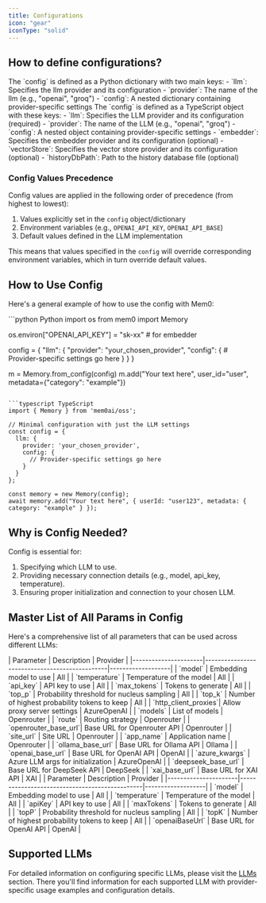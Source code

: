 ```yaml
---
title: Configurations
icon: "gear"
iconType: "solid"
---
```


## How to define configurations?

<Tabs>
  <Tab title="Python">
    The `config` is defined as a Python dictionary with two main keys:
    - `llm`: Specifies the llm provider and its configuration
      - `provider`: The name of the llm (e.g., "openai", "groq")
      - `config`: A nested dictionary containing provider-specific settings
  </Tab>
  <Tab title="TypeScript">
    The `config` is defined as a TypeScript object with these keys:
    - `llm`: Specifies the LLM provider and its configuration (required)
      - `provider`: The name of the LLM (e.g., "openai", "groq")
      - `config`: A nested object containing provider-specific settings
    - `embedder`: Specifies the embedder provider and its configuration (optional)
    - `vectorStore`: Specifies the vector store provider and its configuration (optional)
    - `historyDbPath`: Path to the history database file (optional)
  </Tab>
</Tabs>

### Config Values Precedence

Config values are applied in the following order of precedence (from highest to lowest):

1. Values explicitly set in the `config` object/dictionary
2. Environment variables (e.g., `OPENAI_API_KEY`, `OPENAI_API_BASE`)
3. Default values defined in the LLM implementation

This means that values specified in the `config` will override corresponding environment variables, which in turn override default values.

## How to Use Config

Here's a general example of how to use the config with Mem0:

<CodeGroup>
```python Python
import os
from mem0 import Memory

os.environ["OPENAI_API_KEY"] = "sk-xx" # for embedder

config = {
    "llm": {
        "provider": "your_chosen_provider",
        "config": {
            # Provider-specific settings go here
        }
    }
}

m = Memory.from_config(config)
m.add("Your text here", user_id="user", metadata={"category": "example"})
```

```typescript TypeScript
import { Memory } from 'mem0ai/oss';

// Minimal configuration with just the LLM settings
const config = {
  llm: {
    provider: 'your_chosen_provider',
    config: {
      // Provider-specific settings go here
    }
  }
};

const memory = new Memory(config);
await memory.add("Your text here", { userId: "user123", metadata: { category: "example" } });
```
</CodeGroup>

## Why is Config Needed?

Config is essential for:
1. Specifying which LLM to use.
2. Providing necessary connection details (e.g., model, api_key, temperature).
3. Ensuring proper initialization and connection to your chosen LLM.

## Master List of All Params in Config

Here's a comprehensive list of all parameters that can be used across different LLMs:

<Tabs>
  <Tab title="Python">
    | Parameter            | Description                                   | Provider          |
    |----------------------|-----------------------------------------------|-------------------|
    | `model`              | Embedding model to use                        | All               |
    | `temperature`        | Temperature of the model                      | All               |
    | `api_key`            | API key to use                                | All               |
    | `max_tokens`         | Tokens to generate                            | All               |
    | `top_p`              | Probability threshold for nucleus sampling    | All               |
    | `top_k`              | Number of highest probability tokens to keep  | All               |
    | `http_client_proxies`| Allow proxy server settings                   | AzureOpenAI       |
    | `models`             | List of models                                | Openrouter        |
    | `route`              | Routing strategy                              | Openrouter        |
    | `openrouter_base_url`| Base URL for Openrouter API                   | Openrouter        |
    | `site_url`           | Site URL                                      | Openrouter        |
    | `app_name`           | Application name                              | Openrouter        |
    | `ollama_base_url`    | Base URL for Ollama API                       | Ollama            |
    | `openai_base_url`    | Base URL for OpenAI API                       | OpenAI            |
    | `azure_kwargs`       | Azure LLM args for initialization             | AzureOpenAI       |
    | `deepseek_base_url`  | Base URL for DeepSeek API                     | DeepSeek          |
    | `xai_base_url`       | Base URL for XAI API                          | XAI               |
  </Tab>
  <Tab title="TypeScript">
    | Parameter            | Description                                   | Provider          |
    |----------------------|-----------------------------------------------|-------------------|
    | `model`              | Embedding model to use                        | All               |
    | `temperature`        | Temperature of the model                      | All               |
    | `apiKey`             | API key to use                                | All               |
    | `maxTokens`          | Tokens to generate                            | All               |
    | `topP`               | Probability threshold for nucleus sampling    | All               |
    | `topK`               | Number of highest probability tokens to keep  | All               |
    | `openaiBaseUrl`      | Base URL for OpenAI API                       | OpenAI            |
  </Tab>
</Tabs>

## Supported LLMs

For detailed information on configuring specific LLMs, please visit the [LLMs](./models) section. There you'll find information for each supported LLM with provider-specific usage examples and configuration details.
